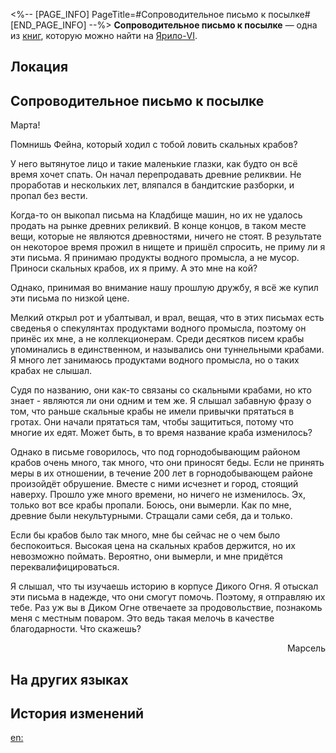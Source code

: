 <%-- [PAGE_INFO]
PageTitle=#Сопроводительное письмо к посылке#
[END_PAGE_INFO] --%>
{{Дополнить}}
{{Книга Инфобокс
|id           = 066
|Название     = 
|Изображение  = Иконка Письмо.png
|Мир          = Ярило-VI
|Томов        = 1
|Автор        = <!--нужно добавить-->
|Описание     = История расцвета и упадка таинственного существа, которое когда-то угрожало существованию Подземья.
|Том1         = {{tx}}
|Источник1    = {{tx|Отсутствует источник}}
|Персонажи    = 
|Фракции      = 
}}
'''Сопроводительное письмо к посылке''' — одна из [[Книги|книг]], которую можно найти на [[Ярило-VI]].

==Локация==
{{Отметка карты|<!--название карты-->|<!--id отметки-->}}

==Сопроводительное письмо к посылке==
Марта!

Помнишь Фейна, который ходил с тобой ловить скальных крабов?

У него вытянутое лицо и такие маленькие глазки, как будто он всё время хочет спать. Он начал перепродавать древние реликвии. Не проработав и нескольких лет, вляпался в бандитские разборки, и пропал без вести.

Когда-то он выкопал письма на Кладбище машин, но их не удалось продать на рынке древних реликвий. В конце концов, в таком месте вещи, которые не являются древностями, ничего не стоят. В результате он некоторое время прожил в нищете и пришёл спросить, не приму ли я эти письма. Я принимаю продукты водного промысла, а не мусор. Приноси скальных крабов, их я приму. А это мне на кой?

Однако, принимая во внимание нашу прошлую дружбу, я всё же купил эти письма по низкой цене.

Мелкий открыл рот и убалтывал, и врал, вещая, что в этих письмах есть сведенья о спекулянтах продуктами водного промысла, поэтому он принёс их мне, а не коллекционерам. Среди десятков писем крабы упоминались в единственном, и назывались они туннельными крабами. Я много лет занимаюсь продуктами водного промысла, но о таких крабах не слышал.

Судя по названию, они как-то связаны со скальными крабами, но кто знает - являются ли они одним и тем же. Я слышал забавную фразу о том, что раньше скальные крабы не имели привычки прятаться в гротах. Они начали прятаться там, чтобы защититься, потому что многие их едят. Может быть, в то время название краба изменилось?

Однако в письме говорилось, что под горнодобывающим районом крабов очень много, так много, что они приносят беды. Если не принять меры в их отношении, в течение 200 лет в горнодобывающем районе произойдёт обрушение. Вместе с ними исчезнет и город, стоящий наверху. Прошло уже много времени, но ничего не изменилось. Эх, только вот все крабы пропали. Боюсь, они вымерли. Как по мне, древние были некультурными. Стращали сами себя, да и только.

Если бы крабов было так много, мне бы сейчас не о чем было беспокоиться. Высокая цена на скальных крабов держится, но их невозможно поймать. Вероятно, они вымерли, и мне придётся переквалифицироваться.

Я слышал, что ты изучаешь историю в корпусе Дикого Огня. Я отыскал эти письма в надежде, что они смогут помочь. Поэтому, я отправляю их тебе. Раз уж вы в Диком Огне отвечаете за продовольствие, познакомь меня с местным поваром. Это ведь такая мелочь в качестве благодарности. Что скажешь?

<div align="right">Марсель</div>

==На других языках==
{{На других языках
|en   = Letter attached to a package
|zhs  = 某个包裹上的附信
|zht  = 某個包裹上的附信
|ja   = ある小包に添えられた手紙
|ko   = 어느 소포에 동봉된 편지
|es   = Carta adjunta a un paquete
|fr   = Lettre jointe à un paquet
|ru   = Сопроводительное письмо к посылке
|th   = จดหมายที่แนบมากับพัสดุ
|vi   = Thư Kèm Theo Kiện Hàng
|de   = Einem Paket beigefügter Brief
|id   = Surat Pengantar di Paket
|pt   = Carta Anexada a Um Pacote
}}

==История изменений==
{{История изменений|3.5}}

[[en:]]